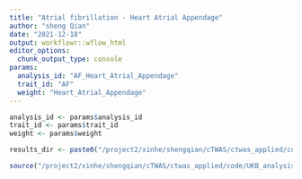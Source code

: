 ```yaml
---
title: "Atrial fibrillation - Heart Atrial Appendage"
author: "sheng Qian"
date: "2021-12-18"
output: workflowr::wflow_html
editor_options:
  chunk_output_type: console
params:
  analysis_id: "AF_Heart_Atrial_Appendage"
  trait_id: "AF"
  weight: "Heart_Atrial_Appendage"
---
```


```r
analysis_id <- params$analysis_id
trait_id <- params$trait_id
weight <- params$weight

results_dir <- paste0("/project2/xinhe/shengqian/cTWAS/ctwas_applied/code/UKB_analysis_known_anno/", trait_id, "/", weight)

source("/project2/xinhe/shengqian/cTWAS/ctwas_applied/code/UKB_analysis_known_anno/ctwas_config.R")
```